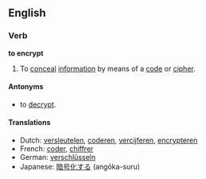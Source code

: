 ==English==
===Verb===
'''to encrypt'''
#To [[conceal]] [[information]] by means of a [[code]] or [[cipher]]. 
====Antonyms====
*to [[decrypt]].
====Translations====
*Dutch: [[versleutelen]], [[coderen]], [[vercijferen]], [[encrypteren]]
*French: [[coder]], [[chiffrer]]
*German: [[verschlüsseln]]
*Japanese: [[暗号化する]] (angōka-suru)